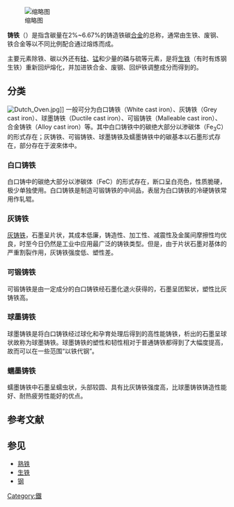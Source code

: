 {{noteTA
|1=zh-tw:波來体;zh-cn:珠光体;
|2=zh-tw:雪明碳鐵;zh-cn:渗碳体;
}}
{{鋼鐵}}
[[File:Belgian_waffles_cooked_in_a_Krampouz_cast-iron_waffle_iron.JPG|缩略图]]

'''铸铁'''（{{lang-en|'''Cast iron'''}}）是指含碳量在2%~6.67%的铸造铁碳[[合金|合金]]的总称，通常由生铁、废钢、铁合金等以不同比例配合通过熔炼而成。

主要元素除铁、碳以外还有[[硅|硅]]、[[锰|锰]]和少量的磷与硫等元素，是将[[生铁|生铁]]（有时有炼钢生铁）重新回炉熔化，并加进铁合金、废钢、回炉铁调整成分而得到的。

== 分类 ==
[[File:Dutch_Oven.jpg|thumb]]]]
一般可分为白口铸铁（White cast iron）、灰铸铁（Grey cast iron）、球墨铸铁（Ductile cast iron）、可锻铸铁（Malleable cast iron）、合金铸铁（Alloy cast iron）等。其中白口铸铁中的碳绝大部分以渗碳体（Fe<sub>3</sub>C）的形式存在；灰铸铁、可锻铸铁、球墨铸铁及蠕墨铸铁中的碳基本以石墨形式存在，部分存在于波來体中。

===白口铸铁===
白口铸中的碳绝大部分以渗碳体（Fe{{sub|3}}C）的形式存在，断口呈白亮色，性质脆硬，极少单独使用。白口铸铁是制造可锻铸铁的中间品，表层为白口铸铁的冷硬铸铁常用作轧辊。

===灰铸铁===
[[灰铸铁|灰铸铁]]，石墨呈片状，其成本低廉，铸造性、加工性、减震性及金属间摩擦性均优良，时至今日仍然是工业中应用最广泛的铸铁类型。但是，由于片状石墨对基体的严重割裂作用，灰铸铁强度低、塑性差。

===可锻铸铁===
可锻铸铁是由一定成分的白口铸铁经石墨化退火获得的，石墨呈团絮状，塑性比灰铸铁高。

===球墨铸铁===
球墨铸铁是将白口铸铁经过球化和孕育处理后得到的高性能铸铁，析出的石墨呈球状故称为球墨铸铁。球墨铸铁的塑性和韧性相对于普通铸铁都得到了大幅度提高，故而可以在一些范围“以铁代钢”。

===蠕墨铸铁===
蠕墨铸铁中石墨呈蠕虫状，头部较圆、具有比灰铸铁强度高，比球墨铸铁铸造性能好、耐热疲劳性能好的优点。

== 参考文献 ==
{{Reflist}}

== 参见 ==
* [[熟铁|熟铁]]
* [[生铁|生铁]]
* [[钢|钢]]

{{Mineral-stub}}
{{鋼鐵生產}}
{{Authority control}}

[[Category:鐵|Category:鐵]]